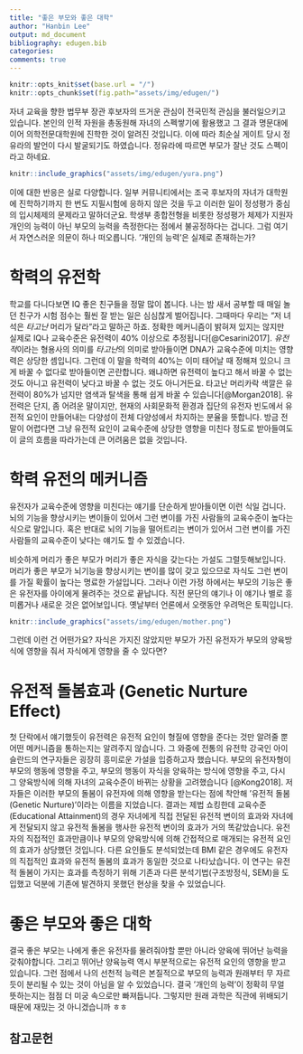 ```yaml
---
title: "좋은 부모와 좋은 대학"
author: "Hanbin Lee"
output: md_document
bibliography: edugen.bib
categories: 
comments: true
---
```


```r
knitr::opts_knit$set(base.url = "/")
knitr::opts_chunk$set(fig.path="assets/img/edugen/")
```

자녀 교육을 향한 법무부 장관 후보자의 뜨거운 관심이 전국민적 관심을 불러일으키고 있습니다.
본인의 인적 자원을 총동원해 자녀의 스펙쌓기에 활용했고 그 결과 명문대에 이어 의학전문대학원에 진학한 것이 알려진 것입니다.
이에 따라 최순실 게이트 당시 정유라의 발언이 다시 발굴되기도 하였습니다. 
정유라에 따르면 부모가 잘난 것도 스펙이라고 하네요.
<p align="center">
```r
knitr::include_graphics("assets/img/edugen/yura.png")
```
</p>

이에 대한 반응은 실로 다양합니다.
일부 커뮤니티에서는 조국 후보자의 자녀가 대학원에 진학하기까지 한 번도 지필시험에 응하지 않은 것을 두고 이러한 일이 정성평가 중심의 입시체제의 문제라고 말하더군요.
학생부 종합전형을 비롯한 정성평가 체제가 지원자 개인의 능력이 아닌 부모의 능력을 측정한다는 점에서 불공정하다는 겁니다.
그럼 여기서 자연스러운 의문이 하나 떠오릅니다.
'개인의 능력'은 실제로 존재하는가?

# 학력의 유전학
학교를 다니다보면 IQ 좋은 친구들을 정말 많이 봅니다.
나는 밤 새서 공부할 때 매일 놀던 친구가 시험 점수는 훨씬 잘 받는 일은 심심찮게 벌어집니다.
그때마다 우리는 "저 녀석은 *타고난* 머리가 달라"라고 말하곤 하죠.
정확한 메커니즘이 밝혀져 있지는 않지만 실제로 IQ나 교육수준은 유전력이 40% 이상으로 추정됩니다[@Cesarini2017].
*유전적*이라는 형용사의 의미를 *타고난*의 의미로 받아들이면 DNA가 교육수준에 미치는 영향력은 상당한 셈입니다.
그런데 이 말을 학력의 40%는 이미 태어날 때 정해져 있으니 크게 바꿀 수 없다로 받아들이면 곤란합니다.
왜냐하면 유전력이 높다고 해서 바꿀 수 없는 것도 아니고 유전력이 낮다고 바꿀 수 없는 것도 아니거든요.
타고난 머리카락 색깔은 유전력이 80%가 넘지만 염색과 탈색을 통해 쉽게 바꿀 수 있습니다[@Morgan2018].
유전력은 단지, 좀 어려운 말이지만, 현재의 사회문화적 환경과 집단의 유전자 빈도에서 유전적 요인이 만들어내는 다양성이 전체 다양성에서 차지하는 분율을 뜻합니다.
방금 전 말이 어렵다면 그냥 유전적 요인이 교육수준에 상당한 영향을 미친다 정도로 받아들여도 이 글의 흐름을 따라가는데 큰 어려움은 없을 것입니다.

# 학력 유전의 메커니즘
유전자가 교육수준에 영향을 미친다는 얘기를 단순하게 받아들이면 이런 식일 겁니다.
뇌의 기능을 향상시키는 변이들이 있어서 그런 변이를 가진 사람들의 교육수준이 높다는 식으로 말입니다.
혹은 반대로 뇌의 기능을 떨어트리는 변이가 있어서 그런 변이를 가진 사람들의 교육수준이 낮다는 얘기도 할 수 있겠습니다.

비슷하게 머리가 좋은 부모가 머리가 좋은 자식을 갖는다는 가설도 그럴듯해보입니다.
머리가 좋은 부모가 뇌기능을 향상시키는 변이를 많이 갖고 있으므로 자식도 그런 변이를 가질 확률이 높다는 명료한 가설입니다.
그러나 이런 가정 하에서는 부모의 기능은 좋은 유전자를 아이에게 물려주는 것으로 끝납니다.
직전 문단의 얘기나 이 얘기나 별로 흥미롭거나 새로운 것은 없어보입니다.
옛날부터 언론에서 오랫동안 우려먹은 토픽입니다.
<p align="center">
```r
knitr::include_graphics("assets/img/edugen/mother.png")
```
</p>

그런데 이런 건 어떤가요?
자식은 가지진 않았지만 부모가 가진 유전자가 부모의 양육방식에 영향을 줘서 자식에게 영향을 줄 수 있다면?

# 유전적 돌봄효과 (Genetic Nurture Effect)
첫 단락에서 얘기했듯이 유전력은 유전적 요인이 형질에 영향을 준다는 것만 알려줄 뿐 어떤 메커니즘을 통하는지는 알려주지 않습니다.
그 와중에 전통의 유전학 강국인 아이슬란드의 연구자들은 굉장히 흥미로운 가설을 입증하고자 했습니다.
부모의 유전자형이 부모의 행동에 영향을 주고, 부모의 행동이 자식을 양육하는 방식에 영향을 주고, 다시 그 양육방식에 의해 자녀의 교육수준이 바뀌는 상황을 고려했습니다 [@Kong2018].
저자들은 이러한 부모의 돌봄이 유전자에 의해 영향을 받는다는 점에 착안해 '유전적 돌봄 (Genetic Nurture)'이라는 이름을 지었습니다.
결과는 제법 쇼킹한데 교육수준(Educational Attainment)의 경우 자녀에게 직접 전달된 유전적 변이의 효과와 자녀에게 전달되지 않고 유전적 돌봄을 행사한 유전적 변이의 효과가 거의 똑같았습니다.
유전자의 직접적인 효과만큼이나 부모의 양육방식에 의해 간접적으로 매개되는 유전적 요인의 효과가 상당했던 것입니다.
다른 요인들도 분석되었는데 BMI 같은 경우에도 유전자의 직접적인 효과와 유전적 돌봄의 효과가 동일한 것으로 나타났습니다.
이 연구는 유전적 돌봄이 가지는 효과를 측정하기 위해 기존과 다른 분석기법(구조방정식, SEM)을 도입했고 덕분에 기존에 발견하지 못했던 현상을 찾을 수 있었습니다.

# 좋은 부모와 좋은 대학
결국 좋은 부모는 나에게 좋은 유전자를 물려줘야할 뿐만 아니라 양육에 뛰어난 능력을 갖춰야합니다.
그리고 뛰어난 양육능력 역시 부분적으로는 유전적 요인의 영향을 받고 있습니다.
그런 점에서 나의 선천적 능력은 본질적으로 부모의 능력과 원래부터 무 자르듯이 분리될 수 있는 것이 아님을 알 수 있었습니다.
결국 '개인의 능력'이 정확히 무얼 뜻하는지는 점점 더 미궁 속으로만 빠져듭니다.
그렇지만 원래 과학은 직관에 위배되기 때문에 재밌는 것 아니겠습니까 ㅎㅎ

## 참고문헌